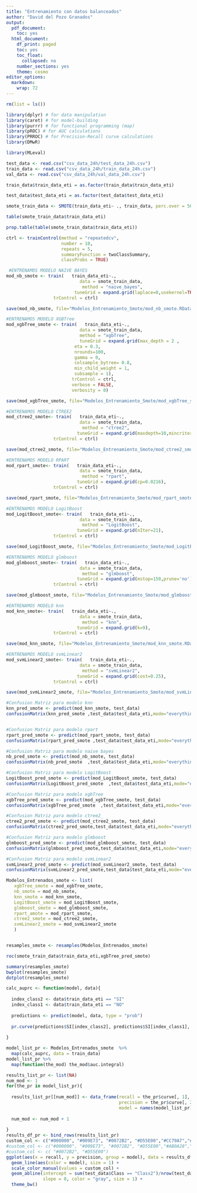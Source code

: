---
title: "Entrenamiento con datos balanceados"
author: "David del Pozo Granados"
output:
  pdf_document:
    toc: yes
  html_document:
    df_print: paged
    toc: yes
    toc_float:
      collapsed: no
    number_sections: yes
    theme: cosmo
editor_options: 
  markdown: 
    wrap: 72
---
```{r}
rm(list = ls())
```

```{r}
library(dplyr) # for data manipulation
library(caret) # for model-building
library(purrr) # for functional programming (map)
library(pROC) # for AUC calculations
library(PRROC) # for Precision-Recall curve calculations
library(DMwR)
```

```{r}
library(MLeval)
```


```{r}

test_data <- read.csv("csv_data_24h/test_data_24h.csv")
train_data <- read.csv("csv_data_24h/train_data_24h.csv")
val_data <- read.csv("csv_data_24h/val_data_24h.csv")

```

```{r}
train_data$train_data_eti = as.factor(train_data$train_data_eti)
```

```{r}
test_data$test_data_eti = as.factor(test_data$test_data_eti)
```

```{r}
smote_train_data <- SMOTE(train_data_eti~ ., train_data, perc.over = 500, perc.under = 100)
```

```{r}
table(smote_train_data$train_data_eti)

prop.table(table(smote_train_data$train_data_eti))
```


```{r}
ctrl <- trainControl(method = "repeatedcv",
                     number = 10,
                     repeats = 5,
                     summaryFunction = twoClassSummary,
                     classProbs = TRUE)
```

```{r}
 #ENTRENAMOS MODELO NAIVE BAYES
mod_nb_smote <- train(   train_data_eti~.,
                            data = smote_train_data,
                             method = "naive_bayes",
                          tuneGrid = expand.grid(laplace=0,usekernel=TRUE,adjust=1),
                  trControl = ctrl)

save(mod_nb_smote, file="Modelos_Entrenamiento_Smote/mod_nb_smote.RData")
```


```{r}
#ENTRENAMOS MODELO XGBTree 
mod_xgbTree_smote <- train(   train_data_eti~.,
                            data = smote_train_data,
                            method = "xgbTree",
                            tuneGrid = expand.grid(max_depth = 2 ,
                          eta = 0.3,
                          nrounds=100,
                          gamma = 0,
                          colsample_bytree= 0.8,
                          min_child_weight = 1,
                          subsample = 1),
                         trControl = ctrl,
                         verbose = FALSE,
                         verbosity = 0)

save(mod_xgbTree_smote, file="Modelos_Entrenamiento_Smote/mod_xgbTree_smote.RData")
```

```{r}
#ENTRENAMOS MODELO CTREE2
mod_ctree2_smote<- train(   train_data_eti~.,
                            data = smote_train_data,
                             method = "ctree2",
                           tuneGrid = expand.grid(maxdepth=10,mincriterion=0.5),
                  trControl = ctrl)

save(mod_ctree2_smote, file="Modelos_Entrenamiento_Smote/mod_ctree2_smote.RData")
```

```{r}
#ENTRENAMOS MODELO RPART
mod_rpart_smote<- train(   train_data_eti~.,
                            data = smote_train_data,
                             method = "rpart",
                           tuneGrid = expand.grid(cp=0.0216),
                  trControl = ctrl)

save(mod_rpart_smote, file="Modelos_Entrenamiento_Smote/mod_rpart_smote.RData")
```

```{r}
#ENTRENAMOS MODELO LogitBoost
mod_LogitBoost_smote<- train(   train_data_eti~.,
                            data = smote_train_data,
                             method = "LogitBoost",
                           tuneGrid = expand.grid(nIter=21),
                  trControl = ctrl)

save(mod_LogitBoost_smote, file="Modelos_Entrenamiento_Smote/mod_LogitBoost_smote.RData")
```

```{r}
#ENTRENAMOS MODELO glmboost
mod_glmboost_smote<- train(   train_data_eti~.,
                            data = smote_train_data,
                             method = "glmboost",
                           tuneGrid = expand.grid(mstop=150,prune='no'),
                  trControl = ctrl)

save(mod_glmboost_smote, file="Modelos_Entrenamiento_Smote/mod_glmboost_smote.RData")
```


```{r}
#ENTRENAMOS MODELO knn
mod_knn_smote<- train(   train_data_eti~.,
                            data = smote_train_data,
                             method = "knn",
                           tuneGrid = expand.grid(k=9),
                  trControl = ctrl)

save(mod_knn_smote, file="Modelos_Entrenamiento_Smote/mod_knn_smote.RData")
```

```{r}
#ENTRENAMOS MODELO svmLinear2
mod_svmLinear2_smote<- train(   train_data_eti~.,
                            data = smote_train_data,
                             method = "svmLinear2",
                           tuneGrid = expand.grid(cost=0.25),
                  trControl = ctrl)

save(mod_svmLinear2_smote, file="Modelos_Entrenamiento_Smote/mod_svmLinear2_smote.RData")
```

```{r}
#Confusion Matriz para modelo knn
knn_pred_smote <- predict(mod_knn_smote, test_data)
confusionMatrix(knn_pred_smote ,test_data$test_data_eti,mode="everything")


#Confusion Matriz para modelo rpart
rpart_pred_smote <- predict(mod_rpart_smote, test_data)
confusionMatrix(rpart_pred_smote ,test_data$test_data_eti,mode="everything")

#Confusion Matriz para modelo naive bayes
nb_pred_smote <- predict(mod_nb_smote, test_data)
confusionMatrix(nb_pred_smote  ,test_data$test_data_eti,mode="everything")

#Confusion Matriz para modelo LogitBoost
LogitBoost_pred_smote <- predict(mod_LogitBoost_smote, test_data)
confusionMatrix(LogitBoost_pred_smote  ,test_data$test_data_eti,mode="everything")

#Confusion Matriz para modelo xgbTree
xgbTree_pred_smote <- predict(mod_xgbTree_smote, test_data)
confusionMatrix(xgbTree_pred_smote  ,test_data$test_data_eti,mode="everything")

#Confusion Matriz para modelo ctree2_
ctree2_pred_smote <- predict(mod_ctree2_smote, test_data)
confusionMatrix(ctree2_pred_smote,test_data$test_data_eti,mode="everything")

#Confusion Matriz para modelo glmboost
glmboost_pred_smote <- predict(mod_glmboost_smote, test_data)
confusionMatrix(glmboost_pred_smote,test_data$test_data_eti,mode="everything")

#Confusion Matriz para modelo svmLinear2
svmLinear2_pred_smote <- predict(mod_svmLinear2_smote, test_data)
confusionMatrix(svmLinear2_pred_smote,test_data$test_data_eti,mode="everything")
```

```{r}
Modelos_Entrenados_smote <- list(
   xgbTree_smote = mod_xgbTree_smote,
   nb_smote = mod_nb_smote,
   knn_smote = mod_knn_smote,
   LogitBoost_smote = mod_LogitBoost_smote,
   glmboost_smote = mod_glmboost_smote,
   rpart_amote = mod_rpart_smote,
   ctree2_smote = mod_ctree2_smote,
   svmLinear2_smote = mod_svmLinear2_smote
   )


resamples_smote <- resamples(Modelos_Entrenados_smote)

```


```{r}
roc(smote_train_data$train_data_eti,xgbTree_pred_smote)

```


```{r}
summary(resamples_smote)
bwplot(resamples_smote)
dotplot(resamples_smote)
```


```{r}
calc_auprc <- function(model, data){
  
  index_class2 <- data$train_data_eti == "SI"
  index_class1 <- data$train_data_eti == "NO"
  
  predictions <- predict(model, data, type = "prob")
  
  pr.curve(predictions$SI[index_class2], predictions$SI[index_class1], curve = TRUE)
  
}
```

```{r}
model_list_pr <- Modelos_Entrenados_smote  %>%
  map(calc_auprc, data = train_data)
model_list_pr %>%
  map(function(the_mod) the_mod$auc.integral)
```

```{r}

results_list_pr <- list(NA)
num_mod <- 1
for(the_pr in model_list_pr){
  
  results_list_pr[[num_mod]] <- data_frame(recall = the_pr$curve[, 1],
                                           precision = the_pr$curve[, 2],
                                           model = names(model_list_pr)[num_mod])
  
  num_mod <- num_mod + 1
  
}
results_df_pr <- bind_rows(results_list_pr)
custom_col <- c("#000000", "#009E73", "#0072B2", "#D55E00","#CC79A7","#CCBB79","#AB0A28","#7FCC79")
#custom_col <- c("#000000", "#009E73", "#0072B2", "#D55E00","#AB0A28","#CCBB79")
#custom_col <- c( "#0072B2", "#D55E00")
ggplot(aes(x = recall, y = precision, group = model), data = results_df_pr) +
  geom_line(aes(color = model), size = 1) +
  scale_color_manual(values = custom_col) +
  geom_abline(intercept = sum(test_data$Class == "Class2")/nrow(test_data),
              slope = 0, color = "gray", size = 1) +
  theme_bw()
```

